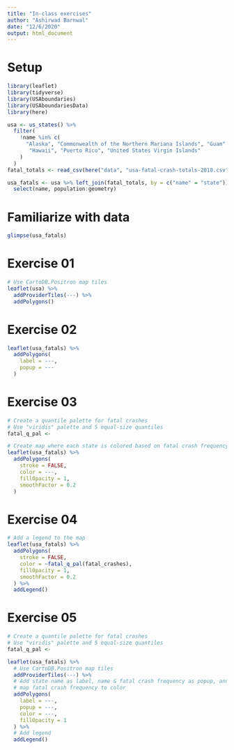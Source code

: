 ```yaml
---
title: "In-class exercises"
author: "Ashirwad Barnwal"
date: "12/6/2020"
output: html_document
---
```


# Setup

```r
library(leaflet)
library(tidyverse)
library(USAboundaries)
library(USAboundariesData)
library(here)

usa <- us_states() %>%
  filter(
    !name %in% c(
      "Alaska", "Commonwealth of the Northern Mariana Islands", "Guam", 
       "Hawaii", "Puerto Rico", "United States Virgin Islands"
    )
  )
fatal_totals <- read_csv(here("data", "usa-fatal-crash-totals-2018.csv"))

usa_fatals <- usa %>% left_join(fatal_totals, by = c("name" = "state")) %>%
  select(name, population:geometry)
```

# Familiarize with data

```r
glimpse(usa_fatals)
```

# Exercise 01

```r
# Use CartoDB.Positron map tiles
leaflet(usa) %>%
  addProviderTiles(---) %>%
  addPolygons()
```

# Exercise 02

```r
leaflet(usa_fatals) %>%
  addPolygons(
    label = ---,
    popup = ---
  )
```

# Exercise 03

```r
# Create a quantile palette for fatal crashes
# Use "viridis" palette and 5 equal-size quantiles
fatal_q_pal <- 

# Create map where each state is colored based on fatal crash frequency
leaflet(usa_fatals) %>%
  addPolygons(
    stroke = FALSE,
    color = ---,
    fillOpacity = 1,
    smoothFactor = 0.2
  )
```

# Exercise 04

```r
# Add a legend to the map
leaflet(usa_fatals) %>%
  addPolygons(
    stroke = FALSE,
    color = ~fatal_q_pal(fatal_crashes),
    fillOpacity = 1,
    smoothFactor = 0.2
  ) %>%
  addLegend()
```

# Exercise 05

```r
# Create a quantile palette for fatal crashes
# Use "viridis" palette and 5 equal-size quantiles
fatal_q_pal <- 

leaflet(usa_fatals) %>%
  # Use CartoDB.Positron map tiles
  addProviderTiles(---) %>%
  # Add state name as label, name & fatal crash frequency as popup, and
  # map fatal crash frequency to color
  addPolygons(
    label = ---,
    popup = ---,
    color = ---,
    fillOpacity = 1
  ) %>%
  # Add legend
  addLegend()
```
